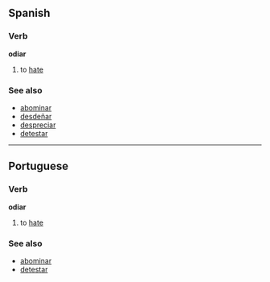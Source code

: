 ==Spanish==
===Verb===
'''odiar'''

# to [[hate]]

===See also===
*[[abominar]]
*[[desdeñar]]
*[[despreciar]]
*[[detestar]]

----

==Portuguese==
===Verb===
'''odiar'''

# to [[hate]]

===See also===
*[[abominar]]
*[[detestar]]